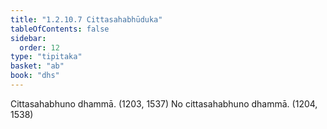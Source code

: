 ```yaml
---
title: "1.2.10.7 Cittasahabhūduka"
tableOfContents: false
sidebar:
  order: 12
type: "tipitaka"
basket: "ab"
book: "dhs"
---
```



<DynamicBreadcrumb />

<Division number="83" book="dhs" bookNo="29" page="12">

<Paragraph number="198" book="dhs">
Cittasahabhuno dhammā. (<Emphasis>1203, 1537</Emphasis>)
</Paragraph>

<Paragraph number="199" book="dhs">
No cittasahabhuno dhammā. (<Emphasis>1204, 1538</Emphasis>)
</Paragraph>
</Division>